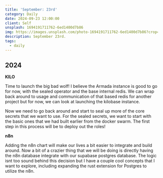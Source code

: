 ```yaml
---
title: 'September: 23rd'
category: Daily
date: 2024-09-23 12:00:00
client: Self
unsplash: 1694191711762-6ed1400d7b86
img: https://images.unsplash.com/photo-1694191711762-6ed1400d7b86?crop=entropy&cs=srgb&fm=jpg&ixid=MnwzNjM5Nzd8MHwxfHJhbmRvbXx8fHx8fHx8fDE2ODE3NDg2ODY&ixlib=rb-4.0.3&q=85
description: September 23rd. 
tags:
  - daily
---
```



## 2024

**KILO**

Time to launch the big bad wolf!
I believe the Armada instance is good to go for now, with the sealed operator and the base internal redis.
We can wrap back around to usage and communication of that based redis for another project but for now, we can look at launching the kilobase instance.

Now we need to go back around and start to seal up more of the core secrets that we want to use.
For the sealed secrets, we want to start with the basic ones that we had built earlier from the docker swarm.
The first step in this process will be to deploy out the roles!

**n8n**

Adding the n8n chart will make our lives a bit easier to integrate and build around.
Now a bit of a crazier thing that we will be doing is directly having the n8n database integrate with our supabase postgres database.
The logic isnt too sound behind this decision but I have a couple cool concepts that I want to explore, including expanding the rust extension for Postgres to utilize the n8n.

